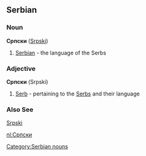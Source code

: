 ==Serbian==
===Noun===
'''Српски''' ([[Srpski]])

#[[Serbian]] - the language of the Serbs

===Adjective===
'''Српски''' (Srpski)

#[[Serb]] - pertaining to the [[Serbs]] and their language

===Also See===
[[Srpski]]

[[Category:Serbian nouns]]
[[nl:Српски]]